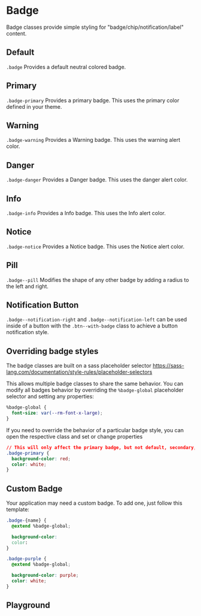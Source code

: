 
# Badge

Badge classes provide simple styling for "badge/chip/notification/label" content.

## Default

`.badge` Provides a default neutral colored badge.

<Canvas withToolbar>
  <Story id='components-badge--default' />
</Canvas>

## Primary

`.badge-primary` Provides a primary badge. This uses the primary color defined in your theme.

<Canvas withToolbar>
  <Story id='components-badge--primary' />
</Canvas>

## Warning

`.badge-warning` Provides a Warning badge. This uses the warning alert color.

<Canvas withToolbar>
  <Story id='components-badge--warning' />
</Canvas>

## Danger

`.badge-danger` Provides a Danger badge. This uses the danger alert color.

<Canvas withToolbar>
  <Story id='components-badge--danger' />
</Canvas>

## Info

`.badge-info` Provides a Info badge. This uses the Info alert color.

<Canvas withToolbar>
  <Story id='components-badge--info' />
</Canvas>

## Notice

`.badge-notice` Provides a Notice badge. This uses the Notice alert color.

<Canvas withToolbar>
  <Story id='components-badge--notice' />
</Canvas>

## Pill

`.badge--pill` Modifies the shape of any other badge by adding a radius to the left and right.

<Canvas withToolbar>
  <Story id='components-badge--pill' />
</Canvas>

## Notification Button

`.badge--notification-right` and `.badge--notification-left` can be used inside of a button with the `.btn--with-badge` class to achieve a button notification style.

<Canvas withToolbar>
  <Story id='components-badge--notification-button' />
</Canvas>

## Overriding badge styles

The badge classes are built on a sass placeholder selector https://sass-lang.com/documentation/style-rules/placeholder-selectors

This allows multiple badge classes to share the same behavior. You can modify all badges behavior by overriding the `%badge-global` placeholder selector and setting any properties:
```css
%badge-global {
  font-size: var(--rm-font-x-large);
}
```

If you need to override the behavior of a particular badge style, you can open the respective class and set or change properties
```css
// This will only affect the primary badge, but not default, secondary, notice, etc.
.badge-primary {
  background-color: red;
  color: white;
}
```

## Custom Badge

Your application may need a custom badge. To add one, just follow this template:
```css
.badge-{name} {
  @extend %badge-global;

  background-color:
  color:
}
```

```css
.badge-purple {
  @extend %badge-global;

  background-color: purple;
  color: white;
}
```

## Playground

<Primary/>
<ArgsTable of='.' story='^'/>

